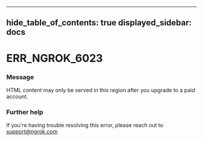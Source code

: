 

---
hide_table_of_contents: true
displayed_sidebar: docs
---


# ERR_NGROK_6023

### Message
HTML content may only be served in this region after you upgrade to a paid account.

<ErrorDetails />



### Further help
If you're having trouble resolving this error, please reach out to [support@ngrok.com](mailto:support@ngrok.com?subject=Help%20with%20ERR_NGROK_6023)

